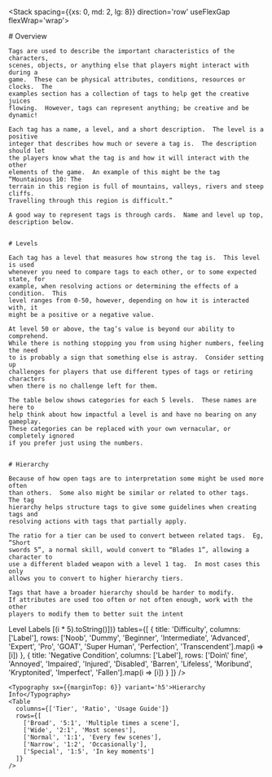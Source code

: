 

<Stack spacing={{xs: 0, md: 2, lg: 8}} direction='row' useFlexGap flexWrap='wrap'>
  <div style={{flexGrow: 1, maxWidth: 800}}>
    # Overview

    Tags are used to describe the important characteristics of the characters,
    scenes, objects, or anything else that players might interact with during a
    game.  These can be physical attributes, conditions, resources or clocks.  The
    examples section has a collection of tags to help get the creative juices
    flowing.  However, tags can represent anything; be creative and be dynamic!

    Each tag has a name, a level, and a short description.  The level is a positive
    integer that describes how much or severe a tag is.  The description should let
    the players know what the tag is and how it will interact with the other
    elements of the game.  An example of this might be the tag “Mountainous 10: The
    terrain in this region is full of mountains, valleys, rivers and steep cliffs.
    Travelling through this region is difficult.”

    A good way to represent tags is through cards.  Name and level up top, description below.


    # Levels

    Each tag has a level that measures how strong the tag is.  This level is used
    whenever you need to compare tags to each other, or to some expected state, for
    example, when resolving actions or determining the effects of a condition.  This
    level ranges from 0-50, however, depending on how it is interacted with, it
    might be a positive or a negative value.

    At level 50 or above, the tag’s value is beyond our ability to comprehend.
    While there is nothing stopping you from using higher numbers, feeling the need
    to is probably a sign that something else is astray.  Consider setting up
    challenges for players that use different types of tags or retiring characters
    when there is no challenge left for them.

    The table below shows categories for each 5 levels.  These names are here to
    help think about how impactful a level is and have no bearing on any gameplay.
    These categories can be replaced with your own vernacular, or completely ignored
    if you prefer just using the numbers.


    # Hierarchy

    Because of how open tags are to interpretation some might be used more often
    than others.  Some also might be similar or related to other tags.  The tag
    hierarchy helps structure tags to give some guidelines when creating tags and
    resolving actions with tags that partially apply.

    The ratio for a tier can be used to convert between related tags.  Eg, “Short
    swords 5”, a normal skill, would convert to “Blades 1”, allowing a character to
    use a different bladed weapon with a level 1 tag.  In most cases this only
    allows you to convert to higher hierarchy tiers.

    Tags that have a broader hierarchy should be harder to modify.
    If attributes are used too often or not often enough, work with the other
    players to modify them to better suit the intent
  </div>
  <div style={{flexGrow: 1, maxWidth: 600, minWidth: 400}}>
    <Typography variant='h5'>Level Labels</Typography>
    <DynamicTable
      staticColumns={['Level']}
      staticRows={[...Array(11).keys()].map(i => [(i * 5).toString()])}
      tables={[
        {
          title: 'Difficulty',
          columns: ['Label'],
          rows: ['Noob', 'Dummy', 'Beginner', 'Intermediate', 'Advanced', 'Expert', 'Pro', 'GOAT', 'Super Human', 'Perfection', 'Transcendent'].map(i => [i])
        },
        {
          title: 'Negative Condition',
          columns: ['Label'],
          rows: ['Doin\' fine', 'Annoyed', 'Impaired', 'Injured', 'Disabled', 'Barren', 'Lifeless', 'Moribund', 'Kryptonited', 'Imperfect', 'Fallen'].map(i => [i])
        }
      ]}
    />

    <Typography sx={{marginTop: 6}} variant='h5'>Hierarchy Info</Typography>
    <Table
      columns={['Tier', 'Ratio', 'Usage Guide']}
      rows={[
        ['Broad', '5:1', 'Multiple times a scene'],
        ['Wide', '2:1', 'Most scenes'],
        ['Normal', '1:1', 'Every few scenes'],
        ['Narrow', '1:2', 'Occasionally'],
        ['Special', '1:5', 'In key moments']
      ]}
    />
  </div>
</Stack>

